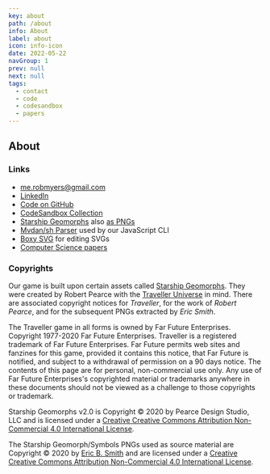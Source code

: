 ```yaml
---
key: about
path: /about
info: About
label: about
icon: info-icon
date: 2022-05-22
navGroup: 1
prev: null
next: null
tags:
  - contact
  - code
  - codesandbox
  - papers
---
```


## About

### Links

- [me.robmyers@gmail.com](mailto:me.robmyers@gmail.com "@new-tab")
- [LinkedIn](https://www.linkedin.com/in/robert-myers-4822ab18a/ "@new-tab")
- [Code on GitHub](https://github.com/rob-myers/the-last-redoubt/ "@new-tab")
- [CodeSandbox Collection](https://codesandbox.io/dashboard/all/The%20Last%20Redoubt?workspace=549801c1-91a6-4104-84da-16da83c0a5c8 "@new-tab")
- [Starship Geomorphs](http://travellerrpgblog.blogspot.com/2020/07/starship-geomorphs-20.html "@new-tab") also [as PNGs](http://ericbsmith.no-ip.org/geomorphs/ "@new-tab")
- [Mvdan/sh Parser](https://github.com/mvdan/sh "@new-tab") used by our JavaScript CLI
- [Boxy SVG](https://boxy-svg.com/ "@new-tab") for editing SVGs
- [Computer Science papers](https://dblp.org/pid/81/8748.html "@new-tab")

### Copyrights

Our game is built upon certain assets called [Starship Geomorphs](http://travellerrpgblog.blogspot.com/2020/07/starship-geomorphs-20.html "@new-tab").
They were created by Robert Pearce with the [Traveller Universe](https://en.wikipedia.org/wiki/Traveller_(role-playing_game)) in mind.
There are associated copyright notices for _Traveller_, for the work of _Robert Pearce_, and for the subsequent PNGs extracted by _Eric Smith_.

<aside title="copyright-traveller">

The Traveller game in all forms is owned by Far Future Enterprises. Copyright 1977-2020 Far Future Enterprises. Traveller is a registered trademark of Far Future Enterprises. Far Future permits web sites and fanzines for this game, provided it contains this notice, that Far Future is notified, and subject to a withdrawal of permission on a 90 days notice. The contents of this page are for personal, non-commercial use only. Any use of Far Future Enterprises's copyrighted material or trademarks anywhere in these documents should not be viewed as a challenge to those copyrights or trademark.

</aside>

<aside title="copyright-robert-pearce">

Starship Geomorphs v2.0 is Copyright © 2020 by Pearce Design Studio, LLC and is licensed under a [Creative Creative Commons Attribution Non-Commercial 4.0 International License](https://creativecommons.org/licenses/by-nc/4.0/).

</aside>

<aside title="copyright-eric-smith">

The Starship Geomorph/Symbols PNGs used as source material are Copyright © 2020 by [Eric B. Smith](mailto:ericbsmith42@gmail.com) and are licensed under a [Creative Creative Commons Attribution Non-Commercial 4.0 International License](https://creativecommons.org/licenses/by-nc/4.0/).

</aside>

